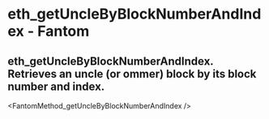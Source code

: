 # eth_getUncleByBlockNumberAndIndex - Fantom

## eth_getUncleByBlockNumberAndIndex. Retrieves an uncle (or ommer) block by its block number and index.


<FantomMethod_getUncleByBlockNumberAndIndex />
